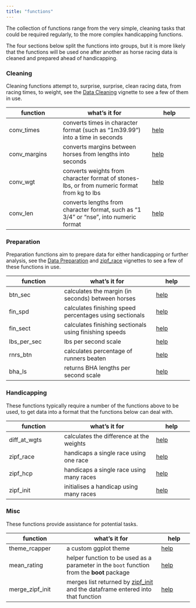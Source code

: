 ```yaml
---
title: "functions"
---
```


The collection of functions range from the very simple, cleaning tasks that could be required regularly, to the more complex handicapping functions.  

The four sections below split the functions into groups, but it is more likely that the functions will be used one after another as horse racing data is cleaned and prepared ahead of handicapping.

### Cleaning

Cleaning functions attempt to, surprise, surprise, clean racing data, from racing times, to weight, see the [Data Cleaning](data_cleaning.html) vignette to see a few of them in use.

function | what's it for | help
---------|---------------|-------
conv\_times | converts times in character format (such as "1m39.99") into a time in seconds | [help](conv_times.html)
conv\_margins | converts margins between horses from lengths into seconds | [help](conv_margins.html)
conv\_wgt | converts weights from character format of stones-lbs, or from numeric format from kg to lbs | [help](conv_wgt.html)
conv\_len | converts lengths from character format, such as "1 3/4" or "nse", into numeric format | [help](conv_len.html)

### Preparation

Preparation functions aim to prepare data for either handicapping or further analysis, see the [Data Preparation](data_prep.html) and [zipf\_race](zipf_race.html) vignettes to see a few of these functions in use.

function | what's it for | help
---------|---------------|------
btn\_sec | calculates the margin (in seconds) between horses | [help](btn_sec.html)
fin\_spd | calculates finishing speed percentages using sectionals | [help](fin_spd.html)
fin\_sect | calculates finishing sectionals using finishing speeds | [help](fin_sect.html)
lbs\_per\_sec | lbs per second scale | [help](lbs_per_sec.html)
rnrs\_btn | calculates percentage of runners beaten | [help](rnrs_btn.html)
bha\_ls | returns BHA lengths per second scale | [help](bha_ls.html)

### Handicapping

These functions typically require a number of the functions above to be used, to get data into a format that the functions below can deal with.

function | what's it for | help
---------|---------------|------
diff\_at\_wgts | calculates the difference at the weights | [help](diff_at_wgts.html)
zipf\_race | handicaps a single race using one race | [help](zipf_race.html)
zipf\_hcp | handicaps a single race using many races | [help](zipf_hcp.html)
zipf\_init | initialises a handicap using many races | [help](zipf_init.html)

### Misc

These functions provide assistance for potential tasks.

function | what's it for | help
---------|---------------|-----
theme\_rcapper | a custom ggplot theme | [help](theme_rcapper.html)
mean\_rating | helper function to be used as a parameter in the `boot` function from the **boot** package | [help](mean_rating.html)
merge\_zipf\_init | merges list returned by [zipf_init](zipf_init.html) and the dataframe entered into that function | [help](merge_zipf_init.html)